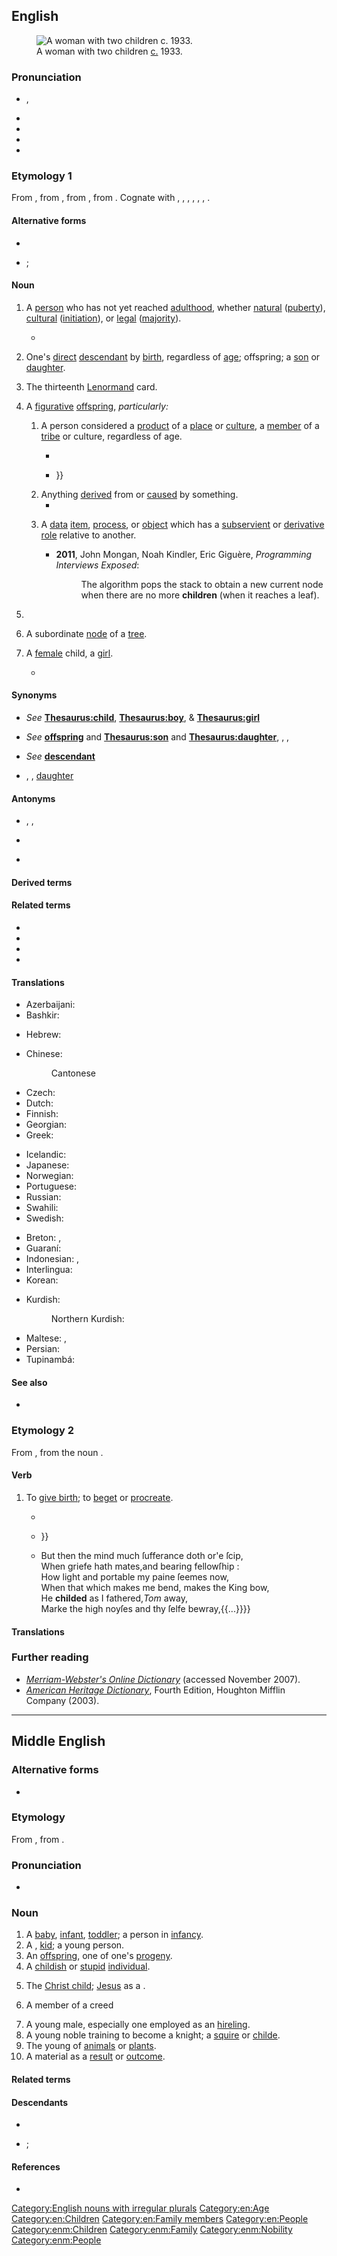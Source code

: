 {{also|Child|Child.}}
==English==
[[File:MDRBobMomSmall.jpg|right|thumb|A woman with two children [[circa|c.]] 1933.]]

===Pronunciation===
* {{enPR|chīld|chīʹəld}}, {{IPA|en|/t͡ʃaɪld/|/ˈt͡ʃaɪ.əld/}}
* {{audio|en|en-us-child.ogg|Audio (US)}}
* {{audio|en|En-uk-child.ogg|Audio (UK)}}
* {{audio|en|LL-Q1860 (eng)-Back ache-child.wav|Audio}}
* {{rhymes|en|aɪld}}

===Etymology 1===
From {{inh|en|enm|child}}, from {{inh|en|ang|ċild||[[fetus]]; [[female]] [[baby]]; child}}, from {{inh|en|gem-pro|*kelþaz||[[womb]]; [[fetus]]}}, from {{der|en|ine-pro|*ǵelt-||[[womb]]}}. Cognate with {{cog|da|kuld||[[brood]], [[litter]]}}, {{cog|sv|kull||[[brood]], [[litter]]}}, {{cog|is|kelta}}, {{m|is|kjalta||[[lap]]}}, {{cog|got|𐌺𐌹𐌻𐌸𐌴𐌹||[[womb]]}}, {{cog|sa|जर्त}}, {{m|sa|जर्तु||tr=jártu|[[vulva]]}}.

====Alternative forms====
* {{alter|en|childe||archaic}}
* {{sense|plural}} {{alter|en|childrens||intentionally incorrect|nonstandard}}; {{alter|en|childs||nonstandard|rare}}

====Noun====
{{en-noun|children|childer|pl2qual=dialectal or archaic}}

# A [[person]] who has not yet reached [[adulthood]], whether [[natural]] ([[puberty]]), [[cultural]] ([[initiation]]), or [[legal]] ([[majority]]).
#: {{ux|en|Go easy on him: he is but a '''child'''.}}
#* {{quote-journal|en|date=2013-06-07|author=Joseph Stiglitz|authorlink=Joseph Stiglitz|volume=188|issue=26|page=19|magazine={{w|The Guardian Weekly}}|title=Globalisation is about taxes too|url=http://www.guardian.co.uk/commentisfree/2013/may/27/globalisation-is-about-taxes-too|passage=It is time the international community faced the reality: we have an unmanageable, unfair, distortionary global tax regime. [&hellip;] It is the starving of the public sector which has been pivotal in America no longer being the land of opportunity – with a '''child''''s life prospects more dependent on the income and education of its parents than in other advanced countries.}}
# {{lb|en|with possessive}} One's [[direct]] [[descendant]] by [[birth]], regardless of [[age]]; offspring; a [[son]] or [[daughter]].
#: {{ux|en|My youngest '''child''' is forty-three this year.}}
# {{lb|en|cartomancy}} The thirteenth [[Lenormand]] card.
# {{lb|en|figurative}} A [[figurative]] [[offspring]], ''particularly:''
## A person considered a [[product]] of a [[place]] or [[culture]], a [[member]] of a [[tribe]] or culture, regardless of age.
##: {{ux|en|The '''children''' of Israel.}}
##: {{ux|en|He is a '''child''' of his times.}}
##* {{quote-book|en|year=1984|author=Mary Jane Matz|authorlink=Mary Jane Phillips-Matz|title=The Many Lives of Otto Kahn: A Biography|page=5|passage=For more than forty years, he preached the creed of art and beauty. He was heir to the ancient wisdom of Israel, a '''child''' of Germany, a subject of Great Britain, later an American citizen, but in truth a citizen of the world.}}
##* {{quote-book|en|year=2009|author=Edward John Moreton Dunsany|authorlink=Edward Plunkett, 18th Baron of Dunsany|title={{w|The Last Book of Wonder|Tales of Wonder}}|page=64|passage=Plash-Goo was of the '''children''' of the giants, whose sire was Uph. And the lineage of Uph had dwindled in bulk for the last five hundred years, till the giants were now no more than fifteen foot high; but Uph ate elephants{{...}}}}
## Anything [[derive]]d from or [[cause]]d by something.
##* {{quote-book|en|year=1991|author=Salman Rushdie|authorlink=Salman Rushdie|title={{w|Midnight's '''Children'''}}|passage=Poverty, disease, and despair are the '''children''' of war.}}
## {{lb|en|computing}} A [[data]] [[item]], [[process]], or [[object]] which has a [[subservient]] or [[derivative]] [[role]] relative to another.
##: {{ux|en|The '''child''' node then stores the actual data of the parent node.}}
##* '''2011''', John Mongan, Noah Kindler, Eric Giguère, ''Programming Interviews Exposed'':
##*: The algorithm pops the stack to obtain a new current node when there are no more '''children''' (when it reaches a leaf).
# {{alt form|en|childe||youth of noble birth}}
# {{lb|en|maths}} A subordinate [[node]] of a [[tree]].
# {{lb|en|obsolete|specifically}} A [[female]] child, a [[girl]].
#* {{RQ:Shakespeare Winter|III|iii|288|2|passage=A boy, or a '''Childe''' I wonder?}}

====Synonyms====
* {{sense|young person}} ''See'' '''[[Thesaurus:child]]''', '''[[Thesaurus:boy]]''', & '''[[Thesaurus:girl]]'''
* {{sense|offspring}} ''See'' '''[[offspring]]''' and '''[[Thesaurus:son]]''' and '''[[Thesaurus:daughter]]''', {{l|en|binary clone}}, {{l|en|progeny}}, {{l|en|hybrid}}
* {{sense|descendant}} ''See'' '''[[descendant]]'''
* {{sense|product of a place or era}} {{l|en|product}}, {{l|en|son}} {{qualifier|male}}, [[daughter]] {{qualifier|female}}

====Antonyms====
* {{sense|offspring}} {{l|en|father}}, {{l|en|mother}}, {{l|en|parent}}
* {{sense|person below the age of adulthood}} {{l|en|adult}}
* {{sense|data item, process or object in a subordinate role}} {{l|en|parent}}

====Derived terms====
{{col3|en
|boomerang child
|childhood
|childish
|childless
|childlike
|childlove
|childlover
|love child
|manchild
|middle child
|once a man, twice a child
|only child
|perpetual child
|problem child
|schoolchild
|snowchild
|subchild
|war child
|with child
}}

====Related terms====
* {{l|en|chield}}
* {{l|en|Child}}
* {{l|en|childe}}
* {{l|en|Childermas}}

====Translations====
{{trans-top|person who has not yet reached adulthood; daughter or son}}{{multitrans|data=
* Abkhaz: {{tt|ab|аԥшқа|sc=Cyrl}}, {{tt|ab|асаби|sc=Cyrl}}
* Adyghe: {{tt|ady|сабый}}
* Afrikaans: {{tt+|af|kind}}
* Albanian: {{tt+|sq|fëmijë|n}}, {{tt|sq|bemile|f}} (old tosk), {{tt|sq|kalaman|m}}
* Amharic: {{tt|am|ልጅ|sc=Ethi}}, {{tt|am|ብላቴና|sc=Ethi}}
* Arabic: {{tt+|ar|وَلَد|m}}, {{qualifier|son}} {{tt+|ar|اِبْن|m}}, {{qualifier|daughter}} {{tt|ar|اِبْنَة|f}}
* Aragonese: {{t-needed|an}}
* Aramaic:
*: Classical Syriac: {{tt|syc|ܙܪܥܐ|sc=Syrc}}
* Armenian: {{tt+|hy|երեխա}}, {{tt+|hy|զավակ}}
* Assamese: {{tt|as|ল’ৰা-ছোৱালী}}, {{t|as|কণমানি}}, {{t|as|অকণি}}, {{tt|as|শিশু}}, {{tt|as|ছলি}}
* Asturian: {{tt+|ast|fíu|m}}, {{tt+|ast|fía|f}}
* Avar: {{tt|av|лъимер|sc=Cyrl}}
* Azerbaijani: {{tt+|az|uşaq}}, {{tt+|az|bala}}, {{tt+|az|çağa}}, {{tt+|az|övlad}}
* Baluchi: {{tt|bal|چک|tr=cukk}}
* Bashkir: {{tt|ba|бала|sc=Cyrl}}
* Basque: {{tt+|eu|sein}}, {{tt|eu|ume}}
* Belarusian: {{tt|be|дзіця́|n}}, {{tt|be|дзіцё|n}}, {{tt|be|рабёнак|m}}
* Bengali: {{tt|bn|শিশু|sc=Beng}}, {{tt|bn|ওলদ|sc=Beng}}
* Borôro: {{tt|bor|ore}}
* Bouyei: {{tt|pcc|leg}}
* Breton: {{tt+|br|bugel|m}}
* Bulgarian: {{tt+|bg|дете́|n}}, {{tt+|bg|ро́жба|f}}
* Burmese: {{tt+|my|ကလေး|sc=Mymr}}
* Catalan: {{tt+|ca|nen}}, {{tt+|ca|nena|f}}, {{tt+|ca|fill|m}} {{qualifier|son}}, {{tt+|ca|filla|f}} {{qualifier|daughter}}
* Central Melanau: {{tt|mel|aneak}}
* Chechen: {{tt|ce|бер}}
* Cherokee: {{tt|chr|ᎠᏳᎴ}}, {{tt|chr|ᎠᏲᏟ}}
* Chickasaw: {{tt|cic|chipota}}, {{tt|cic|inchipota}}
* Chinese:
*: Cantonese: {{tt|yue|仔女|tr=zai2 neoi5|sc=Hani}}, {{tt+|yue|細路|tr=sai3 lou6|sc=Hani}}, {{tt+|yue|細蚊仔|tr=sai3 man1 zai2|sc=Hani}}, {{tt|yue|細路哥|tr=sai3 lou6 go1|sc=Hani}}, {{tt+|yue|細路仔|tr=sai3 lou4 zai2|sc=Hani}}
*: Dungan: {{tt|dng|хэзы}}, {{tt|dng|щёхэр}}, {{tt|dng|вава}}, {{tt|dng|ва}}
*: Hakka: {{tt|hak|細人仔}}, {{tt|hak|细人仔|tr=se-ngìn-è}}
*: Mandarin: {{tt+|cmn|小孩|tr=xiǎohái|sc=Hani}}, {{tt+|cmn|小孩子|tr=xiǎoháizi|sc=Hani}}, {{tt+|cmn|孩子|tr=háizi|sc=Hani}}, {{tt+|cmn|小孩兒|sc=Hani}}, {{tt+|cmn|小孩儿|tr=xiǎoháir|sc=Hani}}
*: Min Dong: {{tt|cdo|伲囝|tr=niè-giāng|sc=Hani}}
*: Min Nan: {{tt+|nan|囡仔|tr=gín-á|sc=Hani}}
*:: Teochew: {{tt|nan|孥囝|tr=nou5 gian2|sc=Hani}}
*: Wu: {{tt|wuu|小囡|tr=xiau noe|sc=Hani}}
* Chuanqiandian Cluster Miao: {{tt|cqd|lx}} {{qualifier|Dananshan Miao}}
* Chuvash: {{tt|cv|ача|sc=Cyrl}}
* Cornish: {{tt|kw|flogh}}
* Crimean Tatar: {{tt|crh|bala}}, {{tt|crh|evlât}}
* Czech: {{tt+|cs|dítě|n}}
* Danish: {{tt+|da|barn|n}}, {{tt+|da|børn|p}}
* Dutch: {{tt+|nl|kind|n}}
* Dzongkha: {{t-needed|dz}}
* Egyptian: {{t-egy|ẖrd|m|h=X:r:d-Xrd}}, {{t-egy|ms|m|h=ms-s-Xrd}}
* Elfdalian: {{tt|ovd|kripp|m}}
* Eshtehardi: {{tt|esh|لزک|alt=لَزَک|tr=lazak|sc=fa-Arab}}
* Esperanto: {{qualifier|♂♀}} {{tt+|eo|infano}}, {{qualifier|♀}} {{tt|eo|infanino}}
* Estonian: {{tt+|et|laps}}
* Ewe: {{tt|ee|vi}}
* Extremaduran: {{t-needed|ext}}
* Faroese: {{tt+|fo|barn|n}}
* Finnish: {{tt+|fi|lapsi}}, {{tt+|fi|kakara}} {{qualifier|derogatory, colloquial}}, {{tt+|fi|mukula}} {{qualifier|colloquial}}, {{tt+|fi|muksu}} {{qualifier|colloquial}}, {{tt+|fi|nappula}} {{qualifier|colloquial}}, {{tt+|fi|skidi}} {{qualifier|slang}}, {{tt+|fi|pentu}} {{qualifier|derogatory, colloquial}}, {{tt+|fi|tytär}} {{qualifier|formal, daughter}}, {{tt+|fi|tyttö}} {{qualifier|daughter}}, {{tt+|fi|poika}} {{qualifier|son}}, {{tt|fi|nahkapokaali}} {{qualifier|humorous, slang}}, {{t+|fi|ipana}}, {{t+|fi|nulikka}}, {{t+|fi|natiainen}}, {{t+|fi|vaahtosammutin}}, {{t+|fi|penikka}}, {{t+|fi|penska}}, {{t+|fi|napero}}, {{t+|fi|kersa}}, {{t+|fi|räkänokka}}, {{t+|fi|riiviö}}, {{t+|fi|piltti}}, {{t+|fi|taapero}}, {{t+|fi|junnu}}, {{t+|fi|toukka}}, {{t+|fi|kakru}}, {{t+|fi|pirpana}}, {{t+|fi|tenava}}, {{t+|fi|vekara}}
* French: {{tt+|fr|enfant|m|f}}
* Galician: {{tt+|gl|nena|f}}, {{tt+|gl|neno|m}}
* Georgian: {{tt|ka|ბავშვი|sc=Geor}}, {{tt|ka|შვილი|sc=Geor}}, {{tt|ka|ძე|m|sc=Geor}}, {{tt|ka|ასული|f|sc=Geor}}
* German: {{tt+|de|Kind|n}}
*: Alemannic German: {{tt|gsw|Chind|n}}
* Gothic: {{tt|got|𐍆𐍂𐌰𐍃𐍄𐍃|m}}, {{tt|got|𐌱𐌰𐍂𐌽|n}}
* Greek: {{tt+|el|παιδί|n}}, {{qualifier|formal}} {{tt+|el|τέκνο|n}}
*: Ancient: {{tt|grc|παῖς|m|f}}, {{tt|grc|παίδιον|n}}, {{tt|grc|τέκνον|n}}
* Greenlandic: {{tt|kl|meeraq}}
* Gujarati: {{tt+|gu|બાળક|sc=Gujr}}
* Haitian Creole: {{tt|ht|timoun}}
* Hausa: {{tt|ha|ya’ya}}
* Hawaiian: {{tt|haw|keiki}}
* Hebrew: {{tt+|he|יֶלֶד|m|tr=yéled|sc=Hebr}} (male child or child in general), {{tt|he|יַלְדָּה|f|tr=yaldá|sc=Hebr}} (female child), {{tt+|he|בֵּן|m|tr=ben|sc=Hebr}} (son), {{tt+|he|בַּת|f|tr=bat|sc=Hebr}} (daughter)
* Hindi: {{tt+|hi|बच्चा|m|sc=Deva}}, {{qualifier|son}} {{tt+|hi|बेटा|m|sc=Deva}}, {{qualifier|daughter}} {{tt+|hi|बेटी|f|sc=Deva}}, {{tt+|hi|शिशु|m|sc=Deva}}, {{tt+|hi|बालक|m|sc=Deva}}, {{tt+|hi|लड़का|m}}, {{tt+|hi|लड़की|f}}, {{tt+|hi|छोरा|m}}, {{tt+|hi|छोरी|f}}, {{tt+|hi|बच्ची|f}}, {{tt+|hi|बचा|m}}, {{tt+|hi|बालक|m}}, {{tt+|hi|बालकी|f}}, {{tt+|hi|बालिका|f}}
* Hungarian: {{tt+|hu|gyerek}}, {{tt+|hu|gyermek}} {{qualifier|legal, medical or literary}}
* Iban: {{tt|iba|anak}}
* Icelandic: {{tt+|is|barn|n}}, {{tt+|is|krakki|m}}
* Ido: {{qualifier|♂♀}} {{tt+|io|infanto}}, {{qualifier|♂}} {{tt+|io|infantulo}}, {{qualifier|♀}} {{tt+|io|infantino}}, {{qualifier|♂♀}} {{tt+|io|puero}}, {{qualifier|♂}} {{tt+|io|puerulo}}, {{qualifier|♀}} {{tt+|io|puerino}}, {{qualifier|♂♀}} {{tt+|io|filio}}, {{qualifier|♂}} {{tt+|io|filiulo}}, {{qualifier|♀}} {{tt+|io|filiino}}
* Igbo: {{t-needed|ig}}
* Ilocano: {{tt|ilo|anak}}
* Inari Sami: {{tt|smn|páárnáš}}
* Indonesian: {{tt+|id|anak}}, {{tt|id|kanak}}
* Ingrian: {{tt|izh|lapsi}}
* Ingush: {{t|inh|бер}}
* Interlingua: {{tt+|ia|filia|f}}
* Irish: {{tt+|ga|páiste|m}}, {{tt+|ga|clann|f}} (collective)
* Italian: {{tt+|it|bambino|m}}, {{tt+|it|bambina|f}}, {{tt+|it|figlio|m}}, {{tt+|it|figlia|f}}
* Jamaican Creole: {{tt|jam|pickney}}
* Japanese: {{tt+|ja|子供|tr=こども, kodomo}}, {{tt+|ja|子|tr=こ, ko}}
* Javanese: {{tt+|jv|anak}}, {{tt+|jv|putra}}, {{tt+|jv|bocah}}, {{tt|jv|laré}}
* Judeo-Tat: {{tt|jdt|гIэиль}}
* Kabuverdianu: {{tt|kea|fidju}}
* Kabyle: {{tt|kab|agrud|m}}
* Kalenjin: {{tt|kln|lakwet}}
* Kannada: {{tt+|kn|ಹಸುಳೆ|sc=Knda}}, {{tt+|kn|ಮಗು|sc=Knda}}
* Karakalpak: {{t-needed|kaa}}
* Kashubian: {{tt|csb|òtrok|m}}
* Kazakh: {{tt+|kk|бала|sc=Cyrl}}
* Khmer: {{tt+|km|កូន|tr=koon|sc=Khmr}}
* Kikuyu: {{tt|ki|mwana|c1}}
* Korean: {{tt+|ko|어린이}}, {{tt+|ko|아이}}, {{t+|ko|애}}
* Krio: {{tt|kri|pikin}}
* Kumyk: {{tt|kum|яш}}
* Kurdish:
*: Central Kurdish: {{tt+|ckb|منداڵ}}, {{tt|ckb|مناڵ}}, {{tt+|ckb|زارۆک}}
*: Northern Kurdish: {{tt+|kmr|zarok}}
* Kyrgyz: {{tt+|ky|бала|sc=Cyrl}}, {{tt+|ky|наристе|sc=Cyrl}}
* Ladino: {{tt|lad|kreatura|f|sc=Latn}}, {{tt|lad|kriatura|f|sc=Latn}}
* Laboya: {{tt|lmy|ana}}
* Lao: {{tt+|lo|ເດັກນ້ອຍ}}, {{tt|lo|ລູກ}}, {{tt|lo|ເດັກ}}
* Latgalian: {{tt|ltg|bārns|m}}
* Latin: {{tt+|la|filius|m}}, {{tt+|la|filia|f}}
* Latvian: {{tt+|lv|bērns|m}}
* Lezgi: {{tt|lez|аял|sc=Cyrl}}
* Lithuanian: {{tt+|lt|vaikas|m}}
* Livonian: {{tt|liv|läpš}}
* Low German: {{tt+|nds|Kind|n}}
* Luganda: {{t-needed|lg}}
* Luhya: {{tt|luy|omwana}}
* Luo: {{tt|luo|nyithindo}}
* Luxembourgish: {{tt|lb|Kand|n}}
* Lü: {{tt|khb|ᦟᦴᧅ}}
{{trans-mid}}
* Macedonian: {{tt+|mk|де́те|n}}, {{tt|mk|че́до|n}}
* Maguindanao: {{t|mdh|wata}}
* Malay: {{tt|ms|budak}}, {{tt+|ms|anak}}
*: Rumi: {{tt+|ms|anak}}
*: Jawi: {{tt|ms|انق|sc=Arab}}
* Malayalam: {{tt+|ml|കുട്ടി|sc=Mlym}}
* Maltese: {{tt|mt|tfal|m}}, {{tt|mt|ibna}}, {{tt+|mt|tifel|m}}
* Maori: {{tt|mi|pangore}}, {{tt|mi|tamaiti}}
* Maranao: {{t|mrw|bata'}}
* Mari: {{tt|chm|ньога}}
* Maricopa: {{tt|mrc|humar}}
* Mazanderani: {{tt|mzn|وچه|tr=vače|sc=fa-Arab}}
* Middle English: {{tt|enm|child}}, {{tt|enm|barn}}
* Middle Korean: {{t|okm|아ᄒᆡ〮|tr=àhóy}}
* Mirandese: {{tt|mwl|criança|f}}
* Mon: {{tt|mnw|ကွေန်|tr=kon}}
* Mongolian: {{tt+|mn|хүүхэд|sc=Cyrl}}
* Mwani: {{tt|wmw|mwana}}
* Nama: {{tt|naq|ǀgôa-i}}
* Navajo: {{tt|nv|awééʼ}}, {{tt|nv|áłchíní|p}}
* Ngarrindjeri: {{tt|nay|porli}}
* Nigerian Pidgin: {{tt|pcm|pikin}}
* Norman: {{tt|nrf|êfant|m|f}}, {{tt|nrf|avé|m}}, {{tt|nrf|mousse|m|f}}
* North Frisian:
*: Föhr-Amrum: {{tt|frr|jongen|n}}
*: Mooring: {{tt|frr|bjarn|n}}
*: Sylt: {{tt|frr|Jungen|n}}
* Northern Ohlone: {{tt|cst|šiiniinikma|c-p}}
* Northern Sami: {{tt|se|mánná}}
* Northern Thai: {{tt|nod|ᩃᩪᨠ}}, {{tt|nod|ᨯᩮᩢ᩠ᨠ}}
* Norwegian:
*: Bokmål: {{tt+|no|barn|n}}
*: Nynorsk: {{tt|nn|barn|n}}
* Nyunga: {{tt|nys|koorlingah}}
* O'odham: {{tt|ood|ali}}
* Old Church Slavonic: {{tt|cu|чѧдо|n|sc=Cyrs}}, {{tt|cu|дѣтѧ|n}}
* Old English: {{tt+|ang|ċild|n}}, {{tt+|ang|bearn|n}}
* Old Norse: {{tt|non|barn|n}}
* Old Prussian: {{tt|prg|malnīks}}
* Oriya: {{t+|or|ପିଲା}}, {{t+|or|ଶିଶୁ}}
* Ossetian: {{t|os|саби}}
* Pali:
*: Devanagari: {{tt|pi|दारको|m|sc=Deva}}
*: Latin: {{tt|pi|dārako|m}}
* Pashto: {{tt+|ps|ماشوم|m|tr=māšúm|sc=ps-Arab}}, {{t-check|ps|کوچنۍ|tr=kučnəy|sc=ps-Arab}}
* Pennsylvania German: {{t|pdc|Kind|n}}
* Persian: {{tt+|fa|بچه|tr=bačče, bače|sc=fa-Arab}}, {{tt+|fa|کودک|tr=kudak}}, {{tt+|fa|فرزند|tr=farzand}}, {{tt+|fa|کر|tr=kor|sc=fa-Arab}}
* Pite Sami: {{tt|sje|mánná}}
* Pitjantjatjara: {{tt|pjt|tjitji}}
* Plautdietsch: {{tt+|pdt|Kjint|n}}
* Polabian: {{tt|pox|våtrük|m}}
* Polish: {{tt+|pl|dziecko|n}}, {{tt+|pl|dziecię|n}} {{qualifier|dated}}
* Portuguese: {{tt+|pt|filho|m}}, {{tt+|pt|filha|f}}, {{tt+|pt|criança|f}}
* Punjabi: {{tt|pa|ਬੱਚਾ|sc=Guru}}
* Quechua: {{tt+|qu|wamra}}
* Romanian: {{tt+|ro|fiu|m}}, {{tt+|ro|fiică|f}}, {{tt+|ro|copil|m}}, {{tt+|ro|copilă|f}},
* Romansch: {{tt|rm|uffant|m}}, {{tt|rm|affon|m}}, {{tt|rm|unfànt|m}}, {{tt|rm|unfant|m}}, {{tt|rm|iffaunt|m}}
* Russian: {{tt+|ru|ребёнок|m}}, {{tt+|ru|дитя́|n}}, {{tt+|ru|ча́до|n}} {{qualifier|archaic, humorous}}
* Rusyn: {{tt|rue|дїтя|n}}, {{tt|rue|дїти́на|f}}
* Saek: {{tt|skb|แด๊ก}}
* Samogitian: {{tt|sgs|vāks|m}}
* Sanskrit: {{tt+|sa|शिशु|m}}, {{tt+|sa|बालक|m}}, {{tt+|sa|जात|m|n}}
* Santali: {{tt|sat|ᱜᱳᱱ}}
* Scots: {{tt|sco|bairn}}
* Scottish Gaelic: {{tt|gd|pàisde|m}}, {{tt|gd|leanabh|m}}
* Seraiki: {{tt+|skr|ٻال|tr=ɓāl}}
* Serbo-Croatian:
*: Cyrillic: {{tt|sh|дете|n}}, {{tt|sh|дијете|n}}, {{tt|sh|чедо|n}}
*: Roman: {{tt+|sh|dete|n}}, {{tt+|sh|dijete|n}}, {{tt+|sh|čedo|n}}
* Shan: {{tt+|shn|လုၵ်ႈ}}
* Sikkimese: {{t-needed|sip}}
* Sindhi: {{tt|sd|ٻار|tr=ḇāru|alt=ٻارُ|sc=sd-Arab}}
* Sinhalese: {{tt+|si|ළමයා|sc=Sinh}}
* Skolt Sami: {{tt|sms|päärnaž}}
* Slovak: {{tt+|sk|dieťa|n}}
* Slovene: {{tt+|sl|otrok|m}}, {{tt+|sl|dete|n}}
* Slovincian: {{tt|zlw-slv|vuôtrôk|m}}
* Somali: {{tt|so|caruur}}, {{tt|so|canug}}
* Sorbian:
*: Lower Sorbian: {{tt|dsb|źiśe|n}}, {{tt|dsb|góle|n}}
*: Upper Sorbian: {{tt+|hsb|dźěćo}}
* Sotho: {{tt+|st|ngwana}}
* Southern Amami-Oshima: {{tt|ams|warabɨ}}
* Spanish: {{tt+|es|hijo|m}}, {{tt+|es|hija|f}}, {{tt+|es|niño|m}}, {{tt+|es|niña|f}}
* Sundanese: {{tt|su|murangkalih}}
* Swahili: {{tt+|sw|mtoto}}, {{tt+|sw|mwana}}
* Swedish: {{tt+|sv|barn|n}}
* Sylheti: {{tt|syl|ꠛꠣꠁꠌ꠆ꠌꠣ}}, {{tt|syl|ꠢꠥꠞꠥꠔꠣ}}
* Tagalog: {{tt+|tl|anak}}
* Tai Dam: {{tt|blt|ꪩꪴꪀ}}
* Tai Nüa: {{tt|tdd|ᥘᥧᥐ}}
* Tajik: {{tt+|tg|кӯдак|sc=Cyrl}}
* Talysh: {{qualifier|Anbarani}} {{tt|tly|باله|tr=bâla}}, {{qualifier|Asalemi}} {{tt|tly|خردن|tr=xərdan|sc=fa-Arab}}
* Tamil: {{tt+|ta|குழந்தை|sc=Taml}}, {{tt+|ta|மக|sc=Taml}}
* Taos: {{tt|twf|ȕ’úna}}
* Tatar: {{tt+|tt|бала|sc=Cyrl}}
* Telugu: {{tt+|te|పాప}}
* Tetum: {{t|tet|labarik}}
* Thai: {{tt+|th|ลูก}}, {{tt+|th|เด็ก}}, {{tt|th|ศิศุ}}
* Tibetan: {{tt|bo|ཕྲུ་གུ}}, {{tt|bo|ཨ་བ}}
* Tigrinya: {{tt|ti|ሕጻን|sc=Ethi}}, {{tt|ti|ቆልዓ|sc=Ethi}}
* Tok Pisin: {{tt|tpi|pikinini}}
* Turkish: {{tt+|tr|çocuk}}
* Turkmen: {{tt|tk|çaga}}
* Tuvan: {{tt|tyv|уруг}}
* Ugaritic: {{tt|uga|𐎊𐎍𐎄}}
* Ukrainian: {{tt+|uk|дити́на|f}}, {{tt|uk|дитя́|n}}, {{tt|uk|дитя́тко|n}}
* Urdu: {{tt|ur|بچہ|m|tr=baccā|sc=ur-Arab}}, {{qualifier|son}} {{tt+|ur|بیٹا|m|tr=beṭā|sc=ur-Arab}}, {{qualifier|daughter}} {{tt|ur|بیٹی|f|tr=beṭī|sc=ur-Arab}}
* Uyghur: {{tt+|ug|بالا|sc=ug-Arab}}
* Uzbek: {{tt+|uz|bola}}
* Veps: {{tt|vep|laps'}}
* Vietnamese: {{tt+|vi|đứa bé}}, {{tt|vi|đứa trẻ}}, {{tt+|vi|con}} (one's child)
* Volapük: {{qualifier|♂♀}} {{tt+|vo|cil}}, {{qualifier|♂}} {{tt+|vo|hicil}}, {{qualifier|♀}} {{tt+|vo|jicil}}, {{qualifier|♂}} {{tt+|vo|son|}}, {{qualifier|♀}} {{tt+|vo|daut}}, {{qualifier|♀}} {{tt|vo|jison}}, {{qualifier|collective}} {{tt|vo|cilef}}
* Votic: {{tt|vot|lahsi}}
* Welsh: {{tt+|cy|plentyn|m}}
* West Frisian: {{tt+|fy|bern|n}}
* Westrobothnian: {{tt|gmq-bot|bån|n}}, {{tt|gmq-bot|omaga|c}}, {{tt|gmq-bot|gnadd|c}}, {{tt|gmq-bot|kläpp|m}}
* Wolof: {{tt+|wo|xale}}, {{tt|wo|gune}}
* Wutunhua: {{t|wuh|galamala}}
* Xhosa: {{tt|xh|umntwana}}
* Yiddish: {{tt|yi|קינד|n}}
* Yoruba: {{tt|yo|o̩mo̩}}, {{tt|yo|èwe}}, {{tt|yo|ọmọ}}
* Zazaki: {{tt+|zza|qeç}}, {{tt|zza|tut}}, {{tt|zza|lorek}}
* Zealandic: {{tt|zea|kind|n}}
* Zhuang: {{tt|za|lwg}}, {{tt|za|lwgnyez}}
* Zulu: {{tt+|zu|umntwana|c1|c2}}, {{tt+|zu|ingane|c9|c10}}
* ǃXóõ: {{tt|nmn|ʘqa̰a}}
}}
{{trans-bottom}}

{{trans-top|(''figuratively'') things or abstractions derived from or caused by something}}
{{trans-mid}}
{{trans-bottom}}

{{trans-top|member of a tribe, a people or a race of beings}}
* Azerbaijani: {{t+|az|övlad}}
* Bashkir: {{t|ba|бала|sc=Cyrl}}
{{trans-mid}}
* Hebrew: {{t+|he|בן|m|tr=ben|sc=Hebr}}
{{trans-bottom}}

{{trans-top|a minor}}{{multitrans|data=
* Afrikaans: {{tt+|af|kind}}
* Albanian: {{tt+|sq|fëmijë|n}}
* Arabic: {{tt+|ar|طِفْل|m}}, {{tt|ar|طِفْلَة|f}}
*: Egyptian Arabic: {{tt|arz|عيل|m|tr=ʿayyel|sc=Arab}}, {{tt|arz|طفل|m|tr=ṭefl|sc=Arab}} (infant)
*: Lebanese Arabic: {{tt|apc|وَلَد|m|tr=walad|sc=Arab}}, {{tt|arz|صبي|m|tr=ṣabi|sc=Arab}} {{qualifier|boy/son}}
*: Iraqi Arabic: {{tt|acm|جاهل|m|tr=jāhel|sc=Arab}}
*: North Mesopotamian Arabic: {{tt|ayp|عجي|m|tr=ʿeji|sc=Arab}}
*: Gulf Arabic: {{tt|afb|بزر|m|tr=bazer|sc=Arab}}
*: Moroccan Arabic: {{tt|ary|درّي|m|tr=derri|sc=Arab}}
* Armenian: {{tt+|hy|երեխա}}, {{tt+|hy|մանուկ}}
* Asturian: {{tt+|ast|neñu|m}}, {{tt|ast|ñeñu|m}}
* Azerbaijani: {{tt+|az|uşaq}}, {{tt+|az|bala}}
* Baluchi: {{tt|bal|چک|tr=cukk}}
* Bashkir: {{tt|ba|бала|sc=Cyrl}}
* Breton: {{tt|br|minor|m}}, {{tt|br|minored|p}}
* Bulgarian: {{tt+|bg|дете́|n}}
* Burmese: {{tt+|my|ကလေး|sc=Mymr}}
* Catalan: {{tt+|ca|nen}}
* Chinese:
*: Cantonese {{tt+|yue|細路|tr=sai3 lou6|sc=Hani}}, {{tt+|yue|細蚊仔|tr=sai3 man1 zai2|sc=Hani}}, {{tt|yue|細路哥|tr=sai3 lou6 go1|sc=Hani}}
*: Mandarin: {{tt+|cmn|小孩|tr=xiǎohái|sc=Hani}}, {{tt+|cmn|小孩子|tr=xiǎoháizi|sc=Hani}}, {{tt+|cmn|孩子|tr=háizi|sc=Hani}}, {{tt+|cmn|小孩兒|sc=Hani}}, {{tt+|cmn|小孩儿|tr=xiǎoháir|sc=Hani}}
*: Min Nan: {{tt+|nan|囡仔|tr=gín-á|sc=Hani}}
*:: Teochew: {{tt|nan|孥囝|tr=nou5 gian2|sc=Hani}}
* Crimean Tatar: {{tt|crh|bala}}
* Czech: {{tt+|cs|dítě|n}}
* Danish: {{tt+|da|barn|n}}, {{tt+|da|børn|p}}
* Dutch: {{tt+|nl|kind|n}}
* Esperanto: {{qualifier|male or female}} {{tt+|eo|infano}}, {{qualifier|male}} {{tt|eo|virinfano}}, {{qualifier|female}} {{tt|eo|infanino}}
* Estonian: {{tt+|et|laps}}
* Ewe: {{tt|ee|ɖevi}}
* Fijian: {{tt+|fj|gone}}
* Finnish: {{tt+|fi|lapsi}}, {{tt+|fi|alaikäinen}}
* French: {{tt+|fr|enfant|m}}
* Georgian: {{tt|ka|ბავშვი|sc=Geor}}
* German: {{tt+|de|Kind|n}}
* Greek: {{tt+|el|παιδί|n}}, {{tt+|el|ανήλικος|m}}
* Gujarati: {{tt+|gu|બાળક|sc=Gujr}}
* Hawaiian: {{tt|haw|keiki}}
* Hebrew: {{tt+|he|יֶלֶד|m|tr=yéled|sc=Hebr}}, {{tt|he|יַלְדָּה|f|tr=yaldá|sc=Hebr}}
* Hindi: {{tt+|hi|बच्चा|m|sc=Deva}}, {{tt+|hi|बच्ची|f}}, {{tt+|hi|शिशु|m|sc=Deva}}, {{tt+|hi|बचा|m}}, {{tt+|hi|बालक|m}}, {{tt+|hi|बालकी|f}}, {{tt+|hi|बालिका|f}}
* Hungarian: {{tt+|hu|gyerek}}, {{tt+|hu|gyermek}}
* Icelandic: {{tt+|is|barn}}
* Ido: {{tt+|io|puero}}, {{tt+|io|infanto}}
* Interlingua: {{tt+|ia|infante}}
* Irish: {{tt+|ga|páiste|m}}
{{trans-mid}}
* Italian: {{tt+|it|bambino|m}}, {{tt+|it|bambina|f}}
* Japanese: {{tt+|ja|子供|tr=[[こども]], kodomo|sc=Jpan}}, {{tt+|ja|子|tr=[[こ]], ko|sc=Jpan}}, {{tt+|ja|未成年|tr=mi-seinen|sc=Jpan}}
* Kurdish:
*: Central Kurdish: {{tt+|ckb|بچووک}}, {{tt|ckb|مناڵ}}, {{tt+|ckb|منداڵ}}
* Latgalian: {{tt|ltg|bārns|m}}
* Latin: {{tt|la|praetextatus|m}}, {{tt|la|impubes|c}}
* Latvian: {{tt+|lv|bērns|m}}
* Lezgi: {{tt|lez|аял|sc=Cyrl}}
* Lithuanian: {{tt+|lt|vaikas|m}}
* Livonian: {{tt|liv|läpš}}
* Macedonian: {{tt+|mk|де́те|n}}
* Malagasy: {{tt+|mg|zaza}}
* Maltese: {{tt|mt|tifla}}
* Middle English: {{tt|enm|child}}, {{tt|enm|barn}}, {{tt|enm|gerle}}
* Mwani: {{tt|wmw|kisimana}}
* Ngarrindjeri: {{tt|nay|porli}}
* Norman: {{tt|nrf|êfant|m|f}}, {{tt|nrf|avé|m}}, {{tt|nrf|mousse|m|f}}
* Norwegian: {{tt+|no|barn|n}} {{tt+|no|mindreårig|m}}
* Old English: {{tt+|ang|ċild}}
* Persian: {{tt+|fa|بچه|tr=bačče, bače|sc=fa-Arab}}, {{tt+|fa|کودک|tr=kudak|sc=fa-Arab}}, {{tt+|fa|بچ|sc=fa-Arab}} {{qualifier|dialectal}}
* Polish: {{tt+|pl|dziecko|n}}
* Portuguese: {{tt+|pt|criança|f}}, {{tt+|pt|menino|m}}, {{tt+|pt|menina|f}}, {{tt+|pt|miúdo|m}} {{qualifier|Portugal}}
* Potawatomi: {{tt|pot|penoje}}
* Romanian: {{tt+|ro|copil|m}}, {{tt+|ro|copilă|f}}
* Romansch: {{tt|rm|uffant|m}}, {{tt|rm|affon|m}}, {{tt|rm|unfànt|m}}, {{tt|rm|unfant|m}}, {{tt|rm|iffaunt|m}}
* Russian: {{tt+|ru|ребёнок|m}}, {{tt+|ru|дитя́|n}}
* Samogitian: {{tt|sgs|vāks|m}}
* Sanskrit: {{tt+|sa|शिशु|tr=śíśu}}
* Saterland Frisian: {{tt|stq|Bäiden}}
* Scots: {{tt|sco|bairn}}
* Scottish Gaelic: {{tt|gd|pàisde|m}}, {{tt|gd|leanabh|m}}
* Slovene: {{tt+|sl|otrok|m}}
* Sorbian:
*: Lower Sorbian: {{tt|dsb|źiśe|n}}, {{tt|dsb|góle|n}}
* Spanish: {{tt+|es|niño|m}}, {{tt+|es|niña|f}}, {{tt+|es|infante|m}}
* Swahili: {{tt+|sw|mtoto}}
* Swedish: {{tt+|sv|barn}}
* Tagalog: {{tt+|tl|bata}}
* Tok Pisin: {{tt|tpi|pikinini}}
* Turkish: {{tt+|tr|çocuk}}
* Ukrainian: {{tt+|uk|дити́на|f}}, {{tt|uk|дитя́|n}}
* Urdu: {{tt|ur|بچہ|m|tr=baccā|sc=ur-Arab}}
* Vietnamese: {{tt+|vi|đứa bé}}, {{tt|vi|đứa trẻ}}
* Welsh: {{tt|cy|plentyn dan oed}}
* West Frisian: {{tt+|fy|bern|n}}
* Yiddish: {{tt|yi|קינד}}
* Zazaki: {{tt+|zza|qeç}}
* Zhuang: {{tt|za|lwgnyez}}
* Zulu: {{tt+|zu|umntwana|c1|c2}}, {{tt+|zu|ingane|c9|c10}}
}}
{{trans-bottom}}

{{trans-top|(''computing'') object which has a subservient or derivative role relative to another object}}
* Chinese:
*: Cantonese {{t+|yue|仔|tr=zai2|sc=Hant}}
* Czech: {{t+|cs|dcera|f}}
* Dutch: {{t+|nl|kind|n}}
* Finnish: {{t|fi|lapsiobjekti}}
* Georgian: {{t|ka|შვილობილი|sc=Geor}}
* Greek: {{t+|el|απότοκος|m}}
{{trans-mid}}
* Icelandic: {{t+|is|barn}}
* Japanese: {{t+|ja|子|tr=[[こ]], ko|sc=Jpan}}
* Norwegian: {{t+|no|barn|n}}
* Portuguese: {{t+|pt|filho|m}}
* Russian: {{t+|ru|доче́рний}}
* Swahili: {{t+|sw|mwana}}
* Swedish: {{t+|sv|barn}}
{{trans-bottom}}

{{checktrans-top}}
* Breton: {{t+check|br|krouadur|m}}, {{qualifier|young child}} {{t+check|br|-ien}}
* Guaraní: {{t-check|gn|mitã'i}}
* Indonesian: {{t+check|id|anak}}, {{t+check|id|bocah}}
* Interlingua: {{t+check|ia|infante}}
* Korean: {{t+check|ko|어린이|sc=Kore}}
{{trans-mid}}
* Kurdish:
*: Northern Kurdish: {{t+check|kmr|zarrok}}
* Maltese: {{t-check|mt|iben}}, {{t+check|mt|tifel}}
* Persian: {{t+check|fa|بَچِّه|tr=bačče|sc=fa-Arab}}
* Tupinambá: {{t-check|tpn|pitanga}}
{{trans-bottom}}

====See also====
* {{l|en|orling}}

===Etymology 2===
From {{inh|en|enm|childen}}, from the noun {{m|enm|child}}.

====Verb====
{{en-verb}}

# {{lb|en|archaic|ambitransitive}} To [[give birth]]; to [[beget]] or [[procreate]].
#* {{RQ:Spenser Faerie Queene|year=1596.2|book=VI|canto=XII|stanza=17|page=512|passage= My liefe (ſayd ſhe) ye know, that long ygo, <br> Whileſt ye in durance dwelt, ye to me gaue <br> A little mayde, the which ye '''chylded''' tho&nbsp;; <br> The ſame againe if now ye liſt to haue, <br> The ſame is yonder Lady, whom high God did ſaue.}}
#* {{RQ:Fairfax Godfrey of Bulloigne|18|stanza=26|320|And from his fertill hollow wombe forth ran, <br> (Clad in rare weedes and ſtrange habiliment) <br> A Nymph, for age able to goe to man, <br> An hundreth plants beſide (euen in his ſight) <br> '''Childed''' an hundreth Nymphes, ſo great, ſo dight:{{...}}}}
#* {{RQ:Shakespeare Lear Q1|act=III|scene=v|url=https://books.google.co.nz/books?id=7l4zAQAAMAAJ&pg=PP64|passage={{...}}But then the mind much ſufferance doth or'e ſcip, <br> When griefe hath mates,&ZeroWidthSpace;and bearing fellowſhip&nbsp;: <br> How light and portable my paine ſeemes now, <br> When that which makes me bend, makes the King bow, <br> He '''childed''' as I fathered,&ZeroWidthSpace;''Tom'' away, <br> Marke the high noyſes and thy ſelfe bewray,{{...}}}}

====Translations====
{{trans-see|to give birth|give birth}}

===Further reading===
* ''[http://m-w.com/dictionary/child Merriam-Webster's Online Dictionary]'' (accessed November 2007).
* ''[http://www.thefreedictionary.com/child American Heritage Dictionary]'', Fourth Edition, Houghton Mifflin Company (2003).

[[Category:English nouns with irregular plurals]]
[[Category:en:Age]]
[[Category:en:Children]]
[[Category:en:Family members]]
[[Category:en:People]]

----

==Middle English==

===Alternative forms===
* {{alter|enm|chyld|chylde|childe|chelde|cild}}

===Etymology===
From {{inh|enm|ang|ċild}}, from {{inh|enm|gem-pro|*kelþaz}}.

===Pronunciation===
* {{IPA|enm|/tʃiːld/}}

===Noun===
{{enm-noun|pl=children|pl2=childre|pl3=child|pl4=childres}}

# A [[baby]], [[infant]], [[toddler]]; a person in [[infancy]].
# A {{l|en|child}}, [[kid]]; a young person.
# An [[offspring]], one of one's [[progeny]].
# A [[childish]] or [[stupid]] [[individual]].
# {{lb|enm|Chrisitanity}} The [[Christ child]]; [[Jesus]] as a {{l|en|child}}.
# {{lb|enm|figurative}} A member of a creed {{q|usually with the religion in the genitive preposing it}}
# A young male, especially one employed as an [[hireling]].
# A young noble training to become a knight; a [[squire]] or [[childe]].
# The young of [[animals]] or [[plants]].
# A material as a [[result]] or [[outcome]].

====Related terms====
{{rel4|enm|
|child bed
|childberyng
|childen
|Childermasse day
|childhode
|childing
|childissh
|childles
|childly
|childwyte
|knave child
|stepchild
}}

====Descendants====
* {{desc|en|child}}
* {{desc|sco|child}}; {{l|sco|chield}}

====References====
* {{R:MED Online|entry=chīld|pos=n|id=MED7559 |accessdate=2018-04-23}}

[[Category:enm:Children]]
[[Category:enm:Family]]
[[Category:enm:Nobility]]
[[Category:enm:People]]